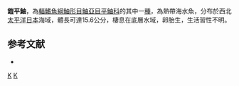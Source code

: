 {{Speciesbox
| taxon = Sebastes hubbsi
| image = YoroiMR.jpg
| status = NE
| status_system = IUCN3.1
| binomial_authority =  [[Matsubara|Matsubara]], 1937
| synonyms = *''Sebastichthys hubbsi, Matsubara, 1937''
}}

'''鎧平鮋'''，為[[輻鰭魚綱|輻鰭魚綱]][[鮋形目|鮋形目]][[鮋亞目|鮋亞目]][[平鮋科|平鮋科]]的其中一[[種|種]]，為熱帶海水魚，分布於西北[[太平洋|太平洋]][[日本|日本]]海域，體長可達15.6公分，棲息在底層水域，卵胎生，生活習性不明。

==参考文献==
*{{FishBase_species|genus=Sebastes|species=hubbsi|year=2014|month=6}}

{{taxonbar}}

[[Category:平鮋屬|K]]
[[Category:1937年描述的鱼类|K]]